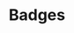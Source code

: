 ---
title: Badges
tabs: ['Usage', 'Style', 'Code']
description: Usage instructions for the Badges component
---